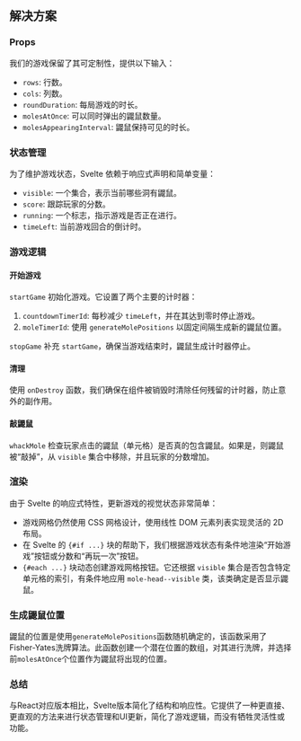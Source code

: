 
## 解决方案

### Props

我们的游戏保留了其可定制性，提供以下输入：

* `rows`: 行数。
* `cols`: 列数。
* `roundDuration`: 每局游戏的时长。
* `molesAtOnce`: 可以同时弹出的鼹鼠数量。
* `molesAppearingInterval`: 鼹鼠保持可见的时长。

### 状态管理

为了维护游戏状态，Svelte 依赖于响应式声明和简单变量：

* `visible`: 一个集合，表示当前哪些洞有鼹鼠。
* `score`: 跟踪玩家的分数。
* `running`: 一个标志，指示游戏是否正在进行。
* `timeLeft`: 当前游戏回合的倒计时。

### 游戏逻辑

#### 开始游戏

`startGame` 初始化游戏。它设置了两个主要的计时器：

1. `countdownTimerId`: 每秒减少 `timeLeft`，并在其达到零时停止游戏。
2. `moleTimerId`: 使用 `generateMolePositions` 以固定间隔生成新的鼹鼠位置。

`stopGame` 补充 `startGame`，确保当游戏结束时，鼹鼠生成计时器停止。

#### 清理

使用 `onDestroy` 函数，我们确保在组件被销毁时清除任何残留的计时器，防止意外的副作用。

#### 敲鼹鼠

`whackMole` 检查玩家点击的鼹鼠（单元格）是否真的包含鼹鼠。如果是，则鼹鼠被“敲掉”，从 `visible` 集合中移除，并且玩家的分数增加。

### 渲染

由于 Svelte 的响应式特性，更新游戏的视觉状态非常简单：

* 游戏网格仍然使用 CSS 网格设计，使用线性 DOM 元素列表实现灵活的 2D 布局。
* 在 Svelte 的 `{#if ...}` 块的帮助下，我们根据游戏状态有条件地渲染“开始游戏”按钮或分数和“再玩一次”按钮。
* `{#each ...}` 块动态创建游戏网格按钮。它还根据 `visible` 集合是否包含特定单元格的索引，有条件地应用 `mole-head--visible` 类，该类确定是否显示鼹鼠。

### 生成鼹鼠位置

鼹鼠的位置是使用`generateMolePositions`函数随机确定的，该函数采用了Fisher-Yates洗牌算法。此函数创建一个潜在位置的数组，对其进行洗牌，并选择前`molesAtOnce`个位置作为鼹鼠将出现的位置。

### 总结

与React对应版本相比，Svelte版本简化了结构和响应性。它提供了一种更直接、更直观的方法来进行状态管理和UI更新，简化了游戏逻辑，而没有牺牲灵活性或功能。

<TestCases />

<Notes />
